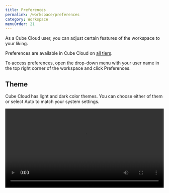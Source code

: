 ```yaml
---
title: Preferences
permalink: /workspace/preferences
category: Workspace
menuOrder: 21
---
```


As a Cube Cloud user, you can adjust certain features of the workspace to your
liking.

<SuccessBox>

Preferences are available in Cube Cloud on
[all tiers](https://cube.dev/pricing).

</SuccessBox>

To access preferences, open the drop-down menu with your user name in the top
right corner of the workspace and click&nbsp;<Btn>Preferences</Btn>.

<Screenshot src="https://ucarecdn.com/e2e37437-b581-49b5-812d-0ce80b7ca2f9/" />

## Theme

Cube Cloud has light and dark color themes. You can choose either of them or
select&nbsp;<Btn>Auto</Btn> to match your system settings.

<video width="100%" controls><source src="https://ucarecdn.com/b7ded0d1-fc4a-469c-8c38-59b3136b18f7/video.mp4" type="video/mp4"/></video>